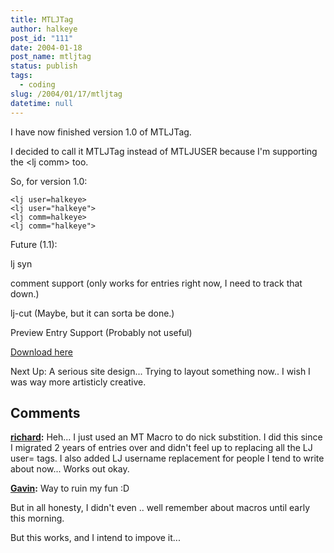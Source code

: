 ```yaml
---
title: MTLJTag
author: halkeye
post_id: "111"
date: 2004-01-18
post_name: mtljtag
status: publish
tags:
  - coding
slug: /2004/01/17/mtljtag
datetime: null
---
```


I have now finished version 1.0 of MTLJTag.

I decided to call it MTLJTag instead of MTLJUSER because I'm supporting the &lt;lj comm&gt; too.

So, for version 1.0:

```
<lj user=halkeye>
<lj user="halkeye">
<lj comm=halkeye>
<lj comm="halkeye">
```

Future (1.1):

lj syn

comment support (only works for entries right now, I need to track that down.)  

lj-cut (Maybe, but it can sorta be done.)  

Preview Entry Support (Probably not useful)

[Download here](https://files.halkeye.net/MTLJTag.tgz)

Next Up: A serious site design... Trying to layout something now.. I wish I was way more artisticly creative.

## Comments

**[richard](#8 "2004-01-19 13:56:43"):** Heh... I just used an MT Macro to do nick substition. I did this since I migrated 2 years of entries over and didn't feel up to replacing all the LJ user= tags. I also added LJ username replacement for people I tend to write about now... Works out okay.

**[Gavin](#9 "2004-01-19 14:00:43"):** Way to ruin my fun :D

But in all honesty, I didn't even .. well remember about macros until early this morning.

But this works, and I intend to impove it...

